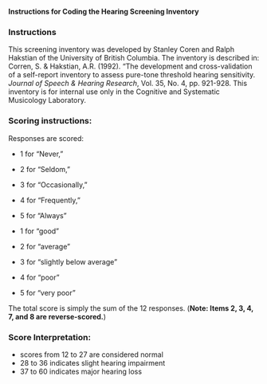 



**Instructions for Coding the Hearing Screening Inventory**

### Instructions

This screening inventory was developed by Stanley Coren and Ralph
Hakstian of the University of British Columbia. The inventory is
described in: Corren, S. & Hakstian, A.R. (1992). "The development
and cross-validation of a self-report inventory to assess pure-tone
threshold hearing sensitivity. *Journal of Speech & Hearing
Research*, Vol. 35, No. 4, pp. 921-928. This inventory is for
internal use only in the Cognitive and Systematic Musicology
Laboratory.

### Scoring instructions:

Responses are scored:

-   1 for "Never,"
-   2 for "Seldom,"
-   3 for "Occasionally,"
-   4 for "Frequently,"
-   5 for "Always"
    
-   1 for "good"
-   2 for "average"
-   3 for "slightly below average"
-   4 for "poor"
-   5 for "very poor"

The total score is simply the sum of the 12 responses.
(**Note: Items 2, 3, 4, 7, and 8 are reverse-scored.**)

### Score Interpretation:

-   scores from 12 to 27 are considered normal
-   28 to 36 indicates slight hearing impairment
-   37 to 60 indicates major hearing loss



